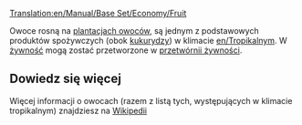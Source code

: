 [[Translation:en/Manual/Base Set/Economy/Fruit]]

{{pl/Ładunek|name=Owoce
|image=Fruit.png
|produced=[[pl/Manual/Base Set/Economy/Plantacja owoców|Plantacja owoców]]
|accepted=[[pl/Manual/Base Set/Economy/Przetwórnia żywności|Przetwórnia żywności]]
}}

Owoce rosną na [[pl/Manual/Base Set/Economy/Plantacja owoców|plantacjach owoców]], są jednym z podstawowych produktów spożywczych (obok [[pl/Manual/Base Set/Economy/Kukurydza|kukurydzy]]) w klimacie [[en/Tropikalny]]m. W [[pl/Manual/Base Set/Economy/Żywność|żywność]] mogą zostać przetworzone w [[pl/Manual/Base Set/Economy/Przetwórnia żywności|przetwórnii żywności]].

==Dowiedz się więcej==

Więcej informacji o owocach (razem z listą tych, występujących w klimacie tropikalnym) znajdziesz na [https://pl.wikipedia.org/wiki/Owoce_jadalne Wikipedii]

{{pl/Navbox Ładunek}}